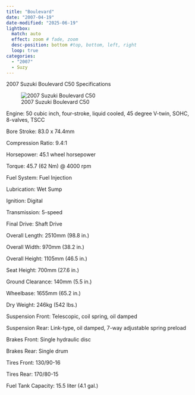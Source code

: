 ```yaml
---
title: "Boulevard"
date: "2007-04-19"
date-modified: "2025-06-19"
lightbox:
  match: auto
  effect: zoom # fade, zoom
  desc-position: bottom #top, bottom, left, right
  loop: true
categories:
  - "2007"
  - Suzy
---
```


2007 Suzuki Boulevard C50 Specifications

![2007 Suzuki Boulevard C50](images/c50black.jpeg)

Engine: 50 cubic inch, four-stroke, liquid cooled, 45 degree V-twin, SOHC, 8-valves, TSCC

Bore Stroke: 83.0 x 74.4mm

Compression Ratio: 9.4:1

Horsepower: 45.1 wheel horsepower

Torque: 45.7 (62 Nm) \@ 4000 rpm

Fuel System: Fuel Injection

Lubrication: Wet Sump

Ignition: Digital

Transmission: 5-speed

Final Drive: Shaft Drive

Overall Length: 2510mm (98.8 in.)

Overall Width: 970mm (38.2 in.)

Overall Height: 1105mm (46.5 in.)

Seat Height: 700mm (27.6 in.)

Ground Clearance: 140mm (5.5 in.)

Wheelbase: 1655mm (65.2 in.)

Dry Weight: 246kg (542 lbs.)

Suspension Front: Telescopic, coil spring, oil damped

Suspension Rear: Link-type, oil damped, 7-way adjustable spring preload

Brakes Front: Single hydraulic disc

Brakes Rear: Single drum

Tires Front: 130/90-16

Tires Rear: 170/80-15

Fuel Tank Capacity: 15.5 liter (4.1 gal.)
